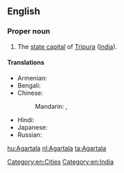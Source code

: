==English==
{{wikipedia}}

===Proper noun===
{{en-proper noun}}

# The [[state capital]] of [[Tripura]] ([[India]]).

====Translations====
{{trans-top|capital of Tripura, India}}
* Armenian: {{t-|hy|Ագարտալա|tr=Agartala}}
* Bengali: {{t|bn|আগরতলা|tr=Agortôla|sc=Beng|xs=Bengali}}
* Chinese:
*: Mandarin: {{t|cmn|阿加爾塔拉|sc=Hani}}, {{t|cmn|阿加尔塔拉|tr=Ājiā'ěrtǎlā|sc=Hani}}
{{trans-mid}}
* Hindi: {{t|hi|अगरतला|tr=Agartalā|xs=Hindi}}
* Japanese: {{t|ja|アガルタラ|tr=Agarutara}}
* Russian: {{t|ru|Агартала|f|tr=Agartala}}
{{trans-bottom}}

[[Category:en:Cities]]
[[Category:en:India]]

[[hu:Agartala]]
[[nl:Agartala]]
[[ta:Agartala]]